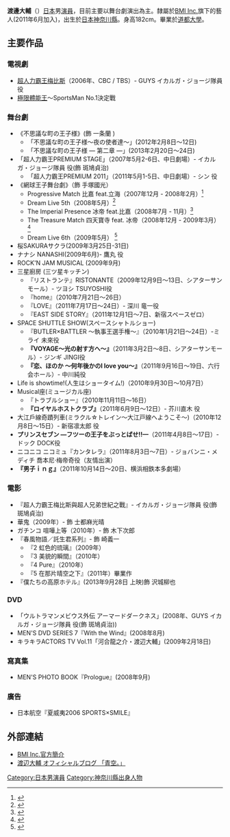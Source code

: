 {{藝人
| 姓名     = 渡辺大輔
| 類型     = 男演員
| 圖片     =
| 圖片尺寸 = 
| 圖片簡介 = 
| 外文名   = 渡辺 大輔
| 外文     = ja
| 羅馬拼音 = Watanabe Daisuke
| 英文名   = 
| 綽號     = Daichan(大醬)
| 其他藝名 = 
| 國籍     = 日本
| 出生日期 = {{birth date and age|1982|11|6}}
| 出生地點 = {{JPN}}[[神奈川縣|神奈川縣]][[愛甲郡|愛甲郡]][[愛川町|愛川町]]
| 逝世日期 = 
| 逝世地點 = 
| 職業     = [[演員|演員]]
| 語言     = 
| 教育程度 = 
| 宗教信仰 = 
| 配偶     = 
| 音樂類型 = 
| 演奏樂器 = 
| 出身地   = 
| 出道作   = 
| 出道日期 = 
| 唱片公司 = 
| 經紀公司 = [[BMI_Inc.|BMI Inc.]]
| 網站     = 
| 相關團體 = 
| 獎項     = 
| IMDb    = 
}}
{{japanese|japanese=渡辺大輔|kana=わたなべ だいすけ|romaji=Watanabe  Daisuke}}
'''渡邊大輔'''（{{bd|1982年|11月6日|}}）[[日本|日本]]男[[演員|演員]]，目前主要以舞台劇演出為主。隸屬於[[BMI_Inc.|BMI Inc.]]旗下的藝人(2011年6月加入)，出生於[[日本|日本]][[神奈川縣|神奈川縣]]。身高182cm。畢業於[[道都大學|道都大學]]。
	
== 主要作品 ==
=== 電視劇 ===
*[[超人力霸王梅比斯|超人力霸王梅比斯]]（2006年、CBC / TBS）- GUYS イカルガ・ジョージ隊員 役
*[[極限體能王|極限體能王]]～SportsMan No.1決定戰

=== 舞台劇 ===
*《不思議な町の王子様》(飾 一条蘭 )
**「不思議な町の王子様～夜の使者達～」(2012年2月8日～12日) 
**「不思議な町の王子様 ― 第二章 ―」(2013年2月20日～24日) 
*「超人力霸王PREMIUM STAGE」（2007年5月2-6日、中日劇場）- イカルガ・ジョージ隊員 役(飾 斑鳩貞治)
**「超人力霸王PREMIUM 2011」（2011年5月1-5日、中日劇場）- シン 役
*《網球王子舞台劇》（飾 手塚國光）
**Progressive Match 比嘉 feat.立海（2007年12月 - 2008年2月）<ref>{{Cite web |url=https://www.tennimu.com/first/archive/temporary/play/higa_f_rikkai/index.html |title=存档副本 |access-date=2016-12-28 |archive-date=2016-09-24 |archive-url=https://web.archive.org/web/20160924202518/http://www.tennimu.com/first/archive/temporary/play/higa_f_rikkai/index.html |dead-url=no }}</ref>
**Dream Live 5th（2008年5月）<ref>{{Cite web |url=https://www.tennimu.com/first/archive/temporary/play/dreamlive_5th/index.html |title=存档副本 |access-date=2016-12-28 |archive-date=2016-09-24 |archive-url=https://web.archive.org/web/20160924202449/http://www.tennimu.com/first/archive/temporary/play/dreamlive_5th/index.html |dead-url=no }}</ref>
**The Imperial Presence 冰帝 feat.比嘉（2008年7月 - 11月）<ref>{{Cite web |url=https://www.tennimu.com/first/index_hyou.php |title=存档副本 |access-date=2016-12-28 |archive-date=2020-09-30 |archive-url=https://web.archive.org/web/20200930044310/https://www.tennimu.com/first/index_hyou.php |dead-url=no }}</ref>
**The Treasure Match 四天寶寺 feat. 冰帝（2008年12月 - 2009年3月）<ref>{{Cite web |url=https://www.tennimu.com/first/index_08winter.php |title=存档副本 |access-date=2016-12-28 |archive-date=2020-08-21 |archive-url=https://web.archive.org/web/20200821051153/http://www.tennimu.com/first/index_08winter.php |dead-url=no }}</ref>
**Dream Live 6th（2009年5月） <ref>{{Cite web |url=https://www.tennimu.com/first/dl06/cast.php |title=存档副本 |access-date=2016-12-28 |archive-date=2016-09-24 |archive-url=https://web.archive.org/web/20160924202051/http://www.tennimu.com/first/dl06/cast.php |dead-url=no }}</ref>
*桜SAKURAサクラ(2009年3月25日-31日)
*ナナシ NANASHI(2009年6月)- 鷹丸 役
*ROCK'N JAM MUSICAL (2009年9月)
*三星廚房 (三ツ星キッチン)
**『リストランテ』RISTONANTE（2009年12月9日～13日、シアターサンモール）- ツヨシ TSUYOSHI役
**『home』（2010年7月21日～26日）
**『LOVE』（2011年7月17日〜24日）- 深川 竜一役
**『EAST SIDE STORY』（2011年12月1日〜7日、新宿スペースゼロ）
*SPACE SHUTTLE SHOW(スペースシャトルショー)
**『BUTLER×BATTLER ～執事王選手権～』（2010年1月21日～24日）-ミライ 未來役
**'''『VOYAGE～光の射す方へ～』'''（2011年3月2日～8日、シアターサンモール）- ジンギ JINGI役
**'''『恋、ほのか ～何年後かのI love you～』'''（2011年9月16日～19日、六行会ホール）- 中川純役
*Life is showtime!(人生はショータイム!)（2010年9月30日～10月7日）
*Musical座(ミュージカル座)
**『トラブルショー』（2010年11月11日～16日）
**'''『ロイヤルホストクラブ』'''（2011年6月9日〜12日）- 芥川直木 役
*大江戶線奇蹟列車(ミラクル☆トレイン〜大江戸線へようこそ〜)（2010年12月8日〜15日）- 新宿凛太郎 役
*'''プリンスセブン —フツーの王子をぶっとばせ!!—'''（2011年4月8日～17日）- ドック DOCK役
*ニコニコ ニコミュ『カンタレラ』（2011年8月3日〜7日）- ジョバンニ・メディチ 喬本尼‧梅帝奇役（友情出演）
*'''『男子ｉｎｇ』'''（2011年10月14日～20日、横浜相鉄本多劇場）

===電影===
*『超人力霸王梅比斯與超人兄弟世紀之戰』- イカルガ・ジョージ隊員 役(飾 斑鳩貞治)
*華鬼（2009年）- 飾 士都麻光晴 
*ガチンコ 喧嘩上等（2010年）- 飾 木下次郎 
*『春風物語／託生君系列』- 飾 崎義一  
**『2 虹色的琉璃』（2009年）
**『3 美貌的瞬間』（2010年）
**『4 Pure』（2010年）
**『5 在那片晴空之下』（2011年）畢業作
*『僕たちの高原ホテル』(2013年9月28日 上映)飾 沢城柳也

=== DVD===
*「ウルトラマンメビウス外伝 アーマードダークネス」(2008年、GUYS イカルガ・ジョージ隊員 役(飾 斑鳩貞治))
* MEN'S DVD SERIES 7『With the Wind』(2008年8月)
*キラキラACTORS TV Vol.11「河合龍之介・渡辺大輔」(2009年2月18日)
===寫真集===
* MEN'S PHOTO BOOK『Prologue』(2008年9月)

===廣告===
*日本航空『夏威夷2006 SPORTS×SMILE』

==外部連結==
* [https://web.archive.org/web/20111016021016/http://www.bmi-inc.jp/artist/daisuke.html BMI Inc.官方簡介]
* [http://ameblo.jp/watanabe-daisuke/ 渡辺大輔 オフィシャルブログ 「青空。」] {{Wayback|url=http://ameblo.jp/watanabe-daisuke/ |date=20101010070301 }}

{{normdaten}}
{{DEFAULTSORT: Watanabe Daisuke }}
[[Category:日本男演員|Category:日本男演員]]
[[Category:神奈川縣出身人物|Category:神奈川縣出身人物]]